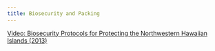 ```yaml
---
title: Biosecurity and Packing
---
```



[Video: Biosecurity Protocols for Protecting the Northwestern Hawaiian Islands (2013)](https://www.youtube.com/watch?v=1Yg2mSjuQmI&t=2241s)
